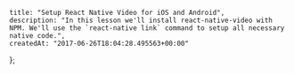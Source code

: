     title: "Setup React Native Video for iOS and Android",
    description: "In this lesson we'll install react-native-video with NPM. We'll use the `react-native link` command to setup all necessary native code.",
    createdAt: "2017-06-26T18:04:28.495563+00:00"
};


    
